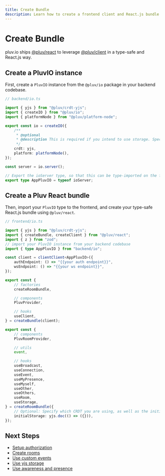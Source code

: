```yaml
---
title: Create Bundle
description: Learn how to create a frontend client and React.js bundle for pluv.io
---
```


# Create Bundle

pluv.io ships [@pluv/react](https://npmjs.com/package/@pluv/react) to leverage [@pluv/client](https://npmjs.com/package/@pluv/client) in a type-safe and React.js way.

## Create a PluvIO instance

First, create a `PluvIO` instance from the `@pluv/io` package in your backend codebase.

```ts
// backend/io.ts

import { yjs } from "@pluv/crdt-yjs";
import { createIO } from "@pluv/io";
import { platformNode } from "@pluv/platform-node";

export const io = createIO({
    /**
     * @optional
     * @description This is required if you intend to use storage. Specify crdt to use for storage
     */
    crdt: yjs,
    platform: platformNode(),
});

const server = io.server();

// Export the ioServer type, so that this can be type-imported on the frontend
export type AppPluvIO = typeof ioServer;
```

## Create a Pluv React bundle

Then, import your `PluvIO` type to the frontend, and create your type-safe React.js bundle using `@pluv/react`.

```ts
// frontend/io.ts

import { yjs } from "@pluv/crdt-yjs";
import { createBundle, createClient } from "@pluv/react";
import { z } from "zod";
// import your PluvIO instance from your backend codebase
import { type AppPluvIO } from "backend/io";

const client = clientClient<AppPluvIO>({
    authEndpoint: () => "{{your auth endpoint}}",
    wsEndpoint: () => "{{your ws endpoint}}",
});

export const {
    // factories
    createRoomBundle,

    // components
    PluvProvider,

    // hooks
    useClient,
} = createBundle(client);

export const {
    // components
    PluvRoomProvider,

    // utils
    event,

    // hooks
    useBroadcast,
    useConnection,
    useEvent,
    useMyPresence,
    useMyself,
    useOther,
    useOthers,
    useRoom,
    useStorage,
} = createRoomBundle({
    // Optional: Specify which CRDT you are using, as well as the initial storage
    initialStorage: yjs.doc(() => ({})),
});
```

## Next Steps

* [Setup authorization](/docs/io/authorization)
* [Create rooms](/docs/react/create-rooms)
* [Use custom events](/docs/react/custom-events)
* [Use yjs storage](/docs/react/yjs-storage)
* [Use awareness and presence](/docs/react/presence)
